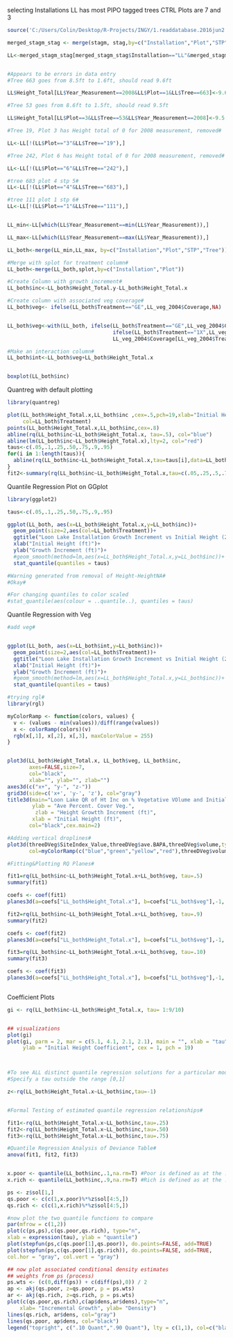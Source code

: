 selecting Installations
LL has most PIPO tagged trees
CTRL Plots are 7 and 3

```r
source('C:/Users/Colin/Desktop/R-Projects/INGY/1.readdatabase.2016jun2.r', echo=F)

merged_stagm_stag <- merge(stagm, stag,by=c("Installation","Plot","STP","Tree"))

LL<-merged_stagm_stag[merged_stagm_stag$Installation=="LL"&merged_stagm_stag$Species=="PIPO"&merged_stagm_stag$Plot%in%c(1:7)&merged_stagm_stag$Year_Measurement%in%c(2004,2008),]


#Appears to be errors in data entry
#Tree 663 goes from 8.5ft to 1.6ft, should read 9.6ft

LL$Height_Total[LL$Year_Measurement==2008&LL$Plot==1&LL$Tree==663]<-9.6

#Tree 53 goes from 8.6ft to 1.5ft, should read 9.5ft

LL$Height_Total[LL$Plot==3&LL$Tree==53&LL$Year_Measurement==2008]<-9.5

#Tree 19, Plot 3 has Height total of 0 for 2008 measurement, removed#

LL<-LL[!(LL$Plot=="3"&LL$Tree=="19"),]

#Tree 242, Plot 6 has Height total of 0 for 2008 measurement, removed#

LL<-LL[!(LL$Plot=="6"&LL$Tree=="242"),]

#tree 683 plot 4 stp 5#
LL<-LL[!(LL$Plot=="4"&LL$Tree=="683"),]

#tree 111 plot 1 stp 6#
LL<-LL[!(LL$Plot=="1"&LL$Tree=="111"),]


LL_min<-LL[which(LL$Year_Measurement==min(LL$Year_Measurement)),]

LL_max<-LL[which(LL$Year_Measurement==max(LL$Year_Measurement)),]

LL_both<-merge(LL_min,LL_max, by=c("Installation","Plot","STP","Tree"))

#Merge with splot for treatment column#
LL_both<-merge(LL_both,splot,by=c("Installation","Plot"))

#Create Column with growth increment#
LL_both$inc<-LL_both$Height_Total.y-LL_both$Height_Total.x

#Create column with associated veg coverage#
LL_both$veg<- ifelse(LL_both$Treatment=="GE",LL_veg_2004$Coverage,NA)


LL_both$veg<-with(LL_both, ifelse(LL_both$Treatment=="GE",LL_veg_2004$Coverage[LL_veg_2004$Treatment=="GE"],
                                  ifelse(LL_both$Treatment=="1X",LL_veg_2004$Coverage[LL_veg_2004$Treatment=="1X"],
                                  LL_veg_2004$Coverage[LL_veg_2004$Treatment=="CTRL"] )))

#Make an interaction column#
LL_both$int<-LL_both$veg+LL_both$Height_Total.x


boxplot(LL_both$inc)
```


Quantreg with default plotting
```r
library(quantreg)

plot(LL_both$Height_Total.x,LL_both$inc ,cex=.5,pch=19,xlab="Initial Height", ylab="Height Growth Increment",
     col=LL_both$Treatment)
points(LL_both$Height_Total.x,LL_both$inc,cex=.8)
abline(rq(LL_both$inc~LL_both$Height_Total.x, tau=.5), col="blue")
abline(lm(LL_both$inc~LL_both$Height_Total.x),lty=2, col="red")
taus<-c(.05,.1,.25,.50,.75,.9,.95)
for(i in 1:length(taus)){
  abline(rq(LL_both$inc~LL_both$Height_Total.x,tau=taus[i],data=LL_both),col="gray")
}
fit2<-summary(rq(LL_both$inc~LL_both$Height_Total.x,tau=c(.05,.25,.5,.75,.95)))
```

Quantile Regression Plot on GGplot

```r
library(ggplot2)

taus<-c(.05,.1,.25,.50,.75,.9,.95)

ggplot(LL_both, aes(x=LL_both$Height_Total.x,y=LL_both$inc))+
  geom_point(size=2,aes(col=LL_both$Treatment))+
  ggtitle("Loon Lake Installation Growth Increment vs Initial Height (2004-2008)")+
  xlab("Initial Height (ft)")+
  ylab("Growth Increment (ft)")+
  #geom_smooth(method=lm,aes(x=LL_both$Height_Total.x,y=LL_both$inc))+
  stat_quantile(quantiles = taus)

#Warning generated from removal of Height-HeightNA#
#Okay#

#For changing quantiles to color scaled
#stat_quantile(aes(colour = ..quantile..), quantiles = taus)
```
Quantile Regression with Veg

```r
#add veg#


ggplot(LL_both, aes(x=LL_both$int,y=LL_both$inc))+
  geom_point(size=2,aes(col=LL_both$Treatment))+
  ggtitle("Loon Lake Installation Growth Increment vs Initial Height (2004-2008)")+
  xlab("Initial Height (ft)")+
  ylab("Growth Increment (ft)")+
  #geom_smooth(method=lm,aes(x=LL_both$Height_Total.x,y=LL_both$inc))+
  stat_quantile(quantiles = taus)

#trying rgl#
library(rgl)

myColorRamp <- function(colors, values) {
  v <- (values - min(values))/diff(range(values))
  x <- colorRamp(colors)(v)
  rgb(x[,1], x[,2], x[,3], maxColorValue = 255)
}


plot3d(LL_both$Height_Total.x, LL_both$veg, LL_both$inc, 
       axes=FALSE,size=7,
       col="black",
       xlab="", ylab="", zlab="")
axes3d(c("x+", "y-", "z-"))
grid3d(side=c('x+', 'y-', 'z'), col="gray")
title3d(main="Loon Lake QR of Ht Inc on % Vegetative VOlume and Initial Height",
        ylab = "Ave Percent. Cover Veg.",
         zlab = "Height Growtth Increment (ft)",
        xlab = "Initial Height (ft)",
       col="black",cex.main=2)

#Adding vertical droplines#
plot3d(threeDVeg$SiteIndex_Value,threeDVeg$ave.BAPA,threeDVeg$volume,type='h',add=T,
       col=myColorRamp(c("blue","green","yellow","red"),threeDVeg$volume))

#Fitting&Plotting RQ Planes#

fit1=rq(LL_both$inc~LL_both$Height_Total.x+LL_both$veg, tau=.5)
summary(fit1)

coefs <- coef(fit1)
planes3d(a=coefs["LL_both$Height_Total.x"], b=coefs["LL_both$veg"],-1, coefs["(Intercept)"], alpha=0.50, col="plum2")

fit2=rq(LL_both$inc~LL_both$Height_Total.x+LL_both$veg, tau=.9)
summary(fit2)

coefs <- coef(fit2)
planes3d(a=coefs["LL_both$Height_Total.x"], b=coefs["LL_both$veg"],-1, coefs["(Intercept)"], alpha=0.50, col="green")

fit3=rq(LL_both$inc~LL_both$Height_Total.x+LL_both$veg, tau=.10)
summary(fit3)

coefs <- coef(fit3)
planes3d(a=coefs["LL_both$Height_Total.x"], b=coefs["LL_both$veg"],-1, coefs["(Intercept)"], alpha=0.50, col="blue")



```


Coefficient Plots

```r
gi <- rq(LL_both$inc~LL_both$Height_Total.x, tau= 1:9/10)


## visualizations
plot(gi)
plot(gi, parm = 2, mar = c(5.1, 4.1, 2.1, 2.1), main = "", xlab = "tau", 
     ylab = "Initial Height Coefficient", cex = 1, pch = 19)



#To see ALL distinct quantile regression solutions for a particular model
#Specify a tau outside the range [0,1]

z<-rq(LL_both$Height_Total.x~LL_both$inc,tau=-1)


#Formal Testing of estimated quantile regression relationships#

fit1<-rq(LL_both$Height_Total.x~LL_both$inc,tau=.25)
fit2<-rq(LL_both$Height_Total.x~LL_both$inc,tau=.50)
fit3<-rq(LL_both$Height_Total.x~LL_both$inc,tau=.75)

#Quantile Regression Analysis of Deviance Table#
anova(fit1, fit2, fit3)


x.poor <- quantile(LL_both$inc,.1,na.rm=T) #Poor is defined as at the .1 quantile of the sample distn
x.rich <- quantile(LL_both$inc,.9,na.rm=T) #Rich is defined as at the .9 quantile of the sample distn

ps <- z$sol[1,]
qs.poor <- c(c(1,x.poor)%*%z$sol[4:5,])
qs.rich <- c(c(1,x.rich)%*%z$sol[4:5,])

#now plot the two quantile functions to compare
par(mfrow = c(1,2))
plot(c(ps,ps),c(qs.poor,qs.rich), type="n",
xlab = expression(tau), ylab = "quantile")
plot(stepfun(ps,c(qs.poor[1],qs.poor)), do.points=FALSE, add=TRUE)
plot(stepfun(ps,c(qs.poor[1],qs.rich)), do.points=FALSE, add=TRUE,
col.hor = "gray", col.vert = "gray")

## now plot associated conditional density estimates
## weights from ps (process)
ps.wts <- (c(0,diff(ps)) + c(diff(ps),0)) / 2
ap <- akj(qs.poor, z=qs.poor, p = ps.wts)
ar <- akj(qs.rich, z=qs.rich, p = ps.wts)
plot(c(qs.poor,qs.rich),c(ap$dens,ar$dens),type="n",
    xlab= "Incremental Growth", ylab= "Density")
lines(qs.rich, ar$dens, col="gray")
lines(qs.poor, ap$dens, col="black")
legend("topright", c(".10 Quant",".90 Quant"), lty = c(1,1), col=c("black","gray"))
```




